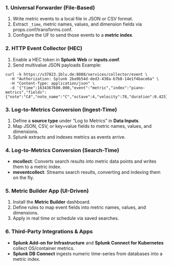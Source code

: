 ### 1. Universal Forwarder (File-Based)
1. Write metric events to a local file in JSON or CSV format.  
2. Extract `_time`, metric names, values, and dimension fields via props.conf/transforms.conf.  
3. Configure the UF to send those events to a **metric index**.

### 2. HTTP Event Collector (HEC)
1. Enable a HEC token in **Splunk Web** or **inputs.conf**.  
2. Send multivalue JSON payloads
    Example: 
```
curl -k https://v37823.1blu.de:8088/services/collector/event \
  -H "Authorization: Splunk 2ba9b54d-ded3-430a-b7b8-14e1f4bace6a" \
  -H "Content-Type: application/json" \
  -d '{"time":1634367600.000,"event":"metric","index":"piano-metrics","fields":{"note":"C4","note_name":"C","octave":4,"velocity":78,"duration":0.425}}'
```

### 3. Log-to-Metrics Conversion (Ingest-Time)
1. Define a **source type** under “Log to Metrics” in **Data Inputs**.  
2. Map JSON, CSV, or key=value fields to metric names, values, and dimensions.  
3. Splunk extracts and indexes metrics as events arrive.

### 4. Log-to-Metrics Conversion (Search-Time)
- **mcollect**: Converts search results into metric data points and writes them to a metric index.  
- **meventcollect**: Streams search results, converting and indexing them on the fly.

### 5. Metric Builder App (UI-Driven)
1. Install the **Metric Builder** dashboard.  
2. Define rules to map event fields into metric names, values, and dimensions.  
3. Apply in real time or schedule via saved searches.

### 6. Third-Party Integrations & Apps
- **Splunk Add-on for Infrastructure** and **Splunk Connect for Kubernetes** collect OS/container metrics.  
- **Splunk DB Connect** ingests numeric time-series from databases into a metric index.  